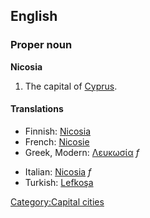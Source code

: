 {{wikipedia}}
==English==

===Proper noun===
'''Nicosia'''
# The capital of [[Cyprus]].

====Translations====
{{top}}
*Finnish: [[Nicosia#Finnish|Nicosia]]
*French: [[Nicosie]]
*Greek, Modern: [[Λευκωσία]] ''f''
{{mid}}
*Italian: [[Nicosia#Italian|Nicosia]] ''f''
*Turkish: [[Lefkoşa]]
{{bottom}}

[[Category:Capital cities]]